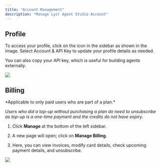 ```yaml
---
title: "Account Management"
description: "Manage Lyzr Agent Studio Account"
---
```


## Profile

To access your profile, click on the icon in the sidebar as shown in the image. Select Account & API Key to update your profile details as needed.

You can also copy your API key, which is useful for building agents externally.

![](/account-menu.png)

## Billing

<Note>
  *Applicable to only paid users who are part of a plan.*&#x20;

  *Users who did a top-up without purchasing a plan do need to unsubscribe as top-up is a one-time payment and the credits do not have expiry*.
</Note>

1. Click **Manage** at the bottom of the left sidebar.

2. A new page will open; click on **Manage Billing**.

3. Here, you can view invoices, modify card details, check upcoming payment details, and unsubscribe.

![](/assets/images/lyzr-studio/account-manage.png)
